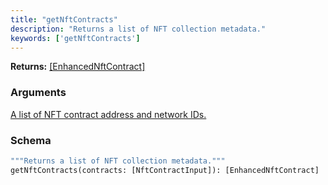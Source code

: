 ```yaml
---
title: "getNftContracts"
description: "Returns a list of NFT collection metadata."
keywords: ['getNftContracts']
---
```


**Returns:** [[EnhancedNftContract]](/api-reference/types/enhancednftcontract)

### Arguments

<a href="/api-reference/types/nftcontractinput">
  <ResponseField name="contracts" type="[NftContractInput]">
    A list of NFT contract address and network IDs.
  </ResponseField>
</a>

### Schema


```graphql 
"""Returns a list of NFT collection metadata."""
getNftContracts(contracts: [NftContractInput]): [EnhancedNftContract]
```
